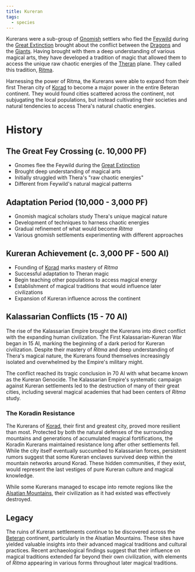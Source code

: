 ```yaml
---
title: Kureran
tags:
  - species
---
```


<Stub />

Kurerans were a sub-group of [Gnomish](./gnomish.mdx) settlers who fled the
[Feywild](../locations/feywild.mdx) during the
[Great Extinction](../events/great-extinction.mdx) brought about the conflict
between the [Dragons](./dragon.mdx) and the [Giants](./giant.mdx). Having
brought with them a deep understanding of various magical arts, they have
developed a tradition of magic that allowed them to access the unique raw
chaotic energies of the [Theran](../locations/thera.mdx) plane. They called this
tradition, [Ritma](../misc/ritma.mdx).

Harnessing the power of Ritma, the Kurerans were able to expand from their first
Theran city of [Korad](../locations/korad.mdx) to become a major power in the
entire Beteran continent. They would found cities scattered across the
continent, not subjugating the local populations, but instead cultivating their
societies and natural tendencies to access Thera's natural chaotic energies.

# History

## The Great Fey Crossing (c. 10,000 PF)

* Gnomes flee the Feywild during the
  [Great Extinction](../events/great-extinction.mdx)
* Brought deep understanding of magical arts
* Initially struggled with Thera's "raw chaotic energies"
* Different from Feywild's natural magical patterns

## Adaptation Period (10,000 - 3,000 PF)

* Gnomish magical scholars study Thera's unique magical nature
* Development of techniques to harness chaotic energies
* Gradual refinement of what would become *Ritma*
* Various gnomish settlements experimenting with different approaches

## Kureran Achievement (c. 3,000 PF - 500 AI)

* Founding of [Korad](../locations/korad.mdx) marks mastery of *Ritma*
* Successful adaptation to Theran magic
* Begin teaching other populations to access magical energy
* Establishment of magical traditions that would influence later civilizations
* Expansion of Kureran influence across the continent

## Kalassarian Conflicts (15 - 70 AI)

The rise of the Kalassarian Empire brought the Kurerans into direct conflict
with the expanding human civilization. The First Kalassarian-Kureran War began
in 15 AI, marking the beginning of a dark period for Kureran civilization.
Despite their mastery of *Ritma* and deep understanding of Thera's magical
nature, the Kurerans found themselves increasingly isolated and overwhelmed by
the Empire's military might.

The conflict reached its tragic conclusion in 70 AI with what became known as
the Kureran Genocide. The Kalassarian Empire's systematic campaign against
Kureran settlements led to the destruction of many of their great cities,
including several magical academies that had been centers of *Ritma* study.

### The Koradin Resistance

The Kurerans of [Korad](../locations/korad.mdx), their first and greatest city,
proved more resilient than most. Protected by both the natural defenses of the
surrounding mountains and generations of accumulated magical fortifications, the
Koradin Kurerans maintained resistance long after other settlements fell. While
the city itself eventually succumbed to Kalassarian forces, persistent rumors
suggest that some Kureran enclaves survived deep within the mountain networks
around Korad. These hidden communities, if they exist, would represent the last
vestiges of pure Kureran culture and magical knowledge.

While some Kurerans managed to escape into remote regions like the
[Alsatian Mountains](../locations/alsatian-mountains.mdx), their civilization as
it had existed was effectively destroyed.

## Legacy

The ruins of Kureran settlements continue to be discovered across the
[Beteran](../locations/betera/index.mdx) continent, particularly in the Alsatian
Mountains. These sites have yielded valuable insights into their advanced
magical traditions and cultural practices. Recent archaeological findings
suggest that their influence on magical traditions extended far beyond their own
civilization, with elements of *Ritma* appearing in various forms throughout
later magical traditions.
